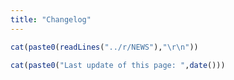 ```yaml
---
title: "Changelog"
---
```


```r
cat(paste0(readLines("../r/NEWS"),"\r\n"))
```



```r
cat(paste0("Last update of this page: ",date()))
```
